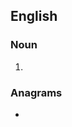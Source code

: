 ==English==

===Noun===
{{head|en|noun plural form}}

# {{plural of|repairer|lang=en}}

===Anagrams===
* {{anagrams|en|a=aeeiprrrs|Perreiras|rareripes}}